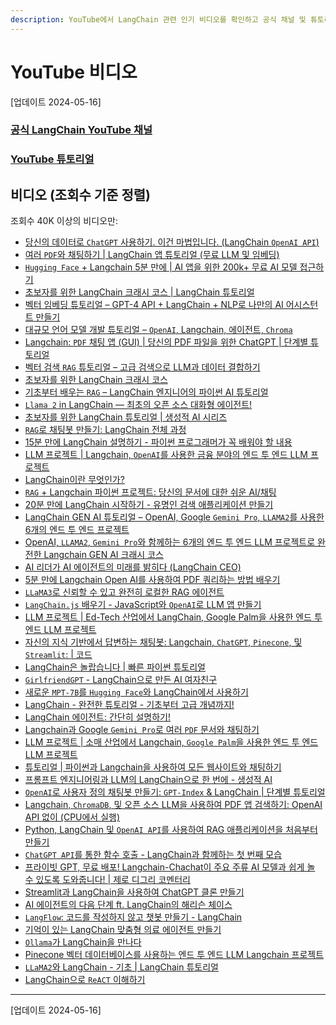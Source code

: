 ```yaml
---
description: YouTube에서 LangChain 관련 인기 비디오를 확인하고 공식 채널 및 튜토리얼 링크를 통해 더 많은 정보를 얻으세요.
---
```


# YouTube 비디오

[업데이트 2024-05-16]

### [공식 LangChain YouTube 채널](https://www.youtube.com/@LangChain)

### [YouTube 튜토리얼](/docs/additional_resources/tutorials/#tutorials)

## 비디오 (조회수 기준 정렬)

조회수 40K 이상의 비디오만:

- [당신의 데이터로 `ChatGPT` 사용하기. 이건 마법입니다. (LangChain `OpenAI API`)](https://youtu.be/9AXP7tCI9PI)
- [여러 `PDF`와 채팅하기 | LangChain 앱 튜토리얼 (무료 LLM 및 임베딩)](https://youtu.be/dXxQ0LR-3Hg?si=pjXKhsHRzn10vOqX)
- [`Hugging Face` + Langchain 5분 만에 | AI 앱을 위한 200k+ 무료 AI 모델 접근하기](https://youtu.be/_j7JEDWuqLE?si=psimQscN3qo2dOa9)
- [초보자를 위한 LangChain 크래시 코스 | LangChain 튜토리얼](https://youtu.be/nAmC7SoVLd8?si=qJdvyG5-rnjqfdj1)
- [벡터 임베딩 튜토리얼 – GPT-4 API + LangChain + NLP로 나만의 AI 어시스턴트 만들기](https://youtu.be/yfHHvmaMkcA?si=UBP3yw50cLm3a2nj)
- [대규모 언어 모델 개발 튜토리얼 – `OpenAI`, Langchain, 에이전트, `Chroma`](https://youtu.be/xZDB1naRUlk?si=v8J1q6oFHRyTkf7Y)
- [Langchain: `PDF` 채팅 앱 (GUI) | 당신의 PDF 파일을 위한 ChatGPT | 단계별 튜토리얼](https://youtu.be/RIWbalZ7sTo?si=LbKsCcuyv0BtnrTY)
- [벡터 검색 `RAG` 튜토리얼 – 고급 검색으로 LLM과 데이터 결합하기](https://youtu.be/JEBDfGqrAUA?si=pD7oxpfwWeJCxfBt)
- [초보자를 위한 LangChain 크래시 코스](https://youtu.be/lG7Uxts9SXs?si=Yte4S5afN7KNCw0F)
- [기초부터 배우는 `RAG` – LangChain 엔지니어의 파이썬 AI 튜토리얼](https://youtu.be/sVcwVQRHIc8?si=_LN4g0vOgSdtlB3S)
- [`Llama 2` in LangChain — 최초의 오픈 소스 대화형 에이전트!](https://youtu.be/6iHVJyX2e50?si=rtq1maPrzWKHbwVV)
- [초보자를 위한 LangChain 튜토리얼 | 생성적 AI 시리즈](https://youtu.be/cQUUkZnyoD0?si=KYz-bvcocdqGh9f_)
- [`RAG`로 채팅봇 만들기: LangChain 전체 과정](https://youtu.be/LhnCsygAvzY?si=yS7T98VLfcWdkDek)
- [15분 만에 LangChain 설명하기 - 파이썬 프로그래머가 꼭 배워야 할 내용](https://youtu.be/mrjq3lFz23s?si=wkQGcSKUJjuiiEPf)
- [LLM 프로젝트 | Langchain, `OpenAI`를 사용한 금융 분야의 엔드 투 엔드 LLM 프로젝트](https://youtu.be/MoqgmWV1fm8?si=oVl-5kJVgd3a07Y_)
- [LangChain이란 무엇인가?](https://youtu.be/1bUy-1hGZpI?si=NZ0D51VM5y-DhjGe)
- [`RAG` + Langchain 파이썬 프로젝트: 당신의 문서에 대한 쉬운 AI/채팅](https://youtu.be/tcqEUSNCn8I?si=RLcWPBVLIErRqdmU)
- [20분 만에 LangChain 시작하기 - 유명인 검색 애플리케이션 만들기](https://youtu.be/_FpT1cwcSLg?si=X9qVazlXYucN_JBP)
- [LangChain GEN AI 튜토리얼 – OpenAI, Google `Gemini Pro`, `LLAMA2`를 사용한 6개의 엔드 투 엔드 프로젝트](https://youtu.be/x0AnCE9SE4A?si=_92gJYm7kb-V2bi0)
- [OpenAI, `LLAMA2`, `Gemini Pro`와 함께하는 6개의 엔드 투 엔드 LLM 프로젝트로 완전한 Langchain GEN AI 크래시 코스](https://youtu.be/aWKrL4z5H6w?si=NVLi7Yiq0ccE7xXE)
- [AI 리더가 AI 에이전트의 미래를 밝히다 (LangChain CEO)](https://youtu.be/9ZhbA0FHZYc?si=1r4P6kRvKVvEhRgE)
- [5분 만에 Langchain Open AI를 사용하여 PDF 쿼리하는 방법 배우기](https://youtu.be/5Ghv-F1wF_0?si=ZZRjrWfeiFOVrcvu)
- [`LLaMA3`로 신뢰할 수 있고 완전히 로컬한 RAG 에이전트](https://youtu.be/-ROS6gfYIts?si=75CXA8W_BbnkIxcV)
- [`LangChain.js` 배우기 - JavaScript와 `OpenAI`로 LLM 앱 만들기](https://youtu.be/HSZ_uaif57o?si=Icj-RAhwMT-vHaYA)
- [LLM 프로젝트 | Ed-Tech 산업에서 LangChain, Google Palm을 사용한 엔드 투 엔드 LLM 프로젝트](https://youtu.be/AjQPRomyd-k?si=eC3NT6kn02Lhpz-_)
- [자신의 지식 기반에서 답변하는 채팅봇: Langchain, `ChatGPT`, `Pinecone`, 및 `Streamlit`: | 코드](https://youtu.be/nAKhxQ3hcMA?si=9Zd_Nd_jiYhtml5w)
- [LangChain은 놀랍습니다 | 빠른 파이썬 튜토리얼](https://youtu.be/I4mFqyqFkxg?si=aJ66qh558OfNAczD)
- [`GirlfriendGPT` - LangChain으로 만든 AI 여자친구](https://youtu.be/LiN3D1QZGQw?si=kZR-lnJwixeVrjmh)
- [새로운 `MPT-7B`를 `Hugging Face`와 LangChain에서 사용하기](https://youtu.be/DXpk9K7DgMo?si=99JDpV_ueimwJhMi)
- [LangChain - 완전한 튜토리얼 - 기초부터 고급 개념까지!](https://youtu.be/a89vqgK-Qcs?si=0aVO2EOqsw7GE5e3)
- [LangChain 에이전트: 간단히 설명하기!](https://youtu.be/Xi9Ui-9qcPw?si=DCuG7nGx8dxcfhkx)
- [Langchain과 Google `Gemini Pro`로 여러 `PDF` 문서와 채팅하기](https://youtu.be/uus5eLz6smA?si=YUwvHtaZsGeIl0WD)
- [LLM 프로젝트 | 소매 산업에서 Langchain, `Google Palm`을 사용한 엔드 투 엔드 LLM 프로젝트](https://youtu.be/4wtrl4hnPT8?si=_eOKPpdLfWu5UXMQ)
- [튜토리얼 | 파이썬과 Langchain을 사용하여 모든 웹사이트와 채팅하기](https://youtu.be/bupx08ZgSFg?si=KRrjYZFnuLsstGwW)
- [프롬프트 엔지니어링과 LLM의 LangChain으로 한 번에 - 생성적 AI](https://youtu.be/t2bSApmPzU4?si=87vPQQtYEWTyu2Kx)
- [`OpenAI`로 사용자 정의 채팅봇 만들기: `GPT-Index` & LangChain | 단계별 튜토리얼](https://youtu.be/FIDv6nc4CgU?si=gR1u3DUG9lvzBIKK)
- [Langchain, `ChromaDB`, 및 오픈 소스 LLM을 사용하여 PDF 앱 검색하기: OpenAI API 없이 (CPU에서 실행)](https://youtu.be/rIV1EseKwU4?si=UxZEoXSiPai8fXgl)
- [Python, LangChain 및 `OpenAI API`를 사용하여 RAG 애플리케이션을 처음부터 만들기](https://youtu.be/BrsocJb-fAo?si=hvkh9iTGzJ-LnsX-)
- [`ChatGPT API`를 통한 함수 호출 - LangChain과 함께하는 첫 번째 모습](https://youtu.be/0-zlUy7VUjg?si=Vc6LFseckEc6qvuk)
- [프라이빗 GPT, 무료 배포! Langchain-Chachat이 주요 주류 AI 모델과 쉽게 놀 수 있도록 도와줍니다! | 제로 디그리 코멘터리](https://youtu.be/3LLUyaHP-3I?si=AZumEeFXsvqaLl0f)
- [Streamlit과 LangChain을 사용하여 ChatGPT 클론 만들기](https://youtu.be/IaTiyQ2oYUQ?si=WbgsYmqPDnMidSUK)
- [AI 에이전트의 다음 단계 ft. LangChain의 해리슨 체이스](https://youtu.be/pBBe1pk8hf4?si=H4vdBF9nmkNZxiHt)
- [`LangFlow`: 코드를 작성하지 않고 챗봇 만들기 - LangChain](https://youtu.be/KJ-ux3hre4s?si=TJuDu4bAlva1myNL)
- [기억이 있는 LangChain 맞춤형 의료 에이전트 만들기](https://youtu.be/6UFtRwWnHws?si=wymYad26VgigRkHy)
- [`Ollama`가 LangChain을 만나다](https://youtu.be/k_1pOF1mj8k?si=RlBiCrmaR3s7SnMK)
- [Pinecone 벡터 데이터베이스를 사용하는 엔드 투 엔드 LLM Langchain 프로젝트](https://youtu.be/erUfLIi9OFM?si=aHpuHXdIEmAfS4eF)
- [`LLaMA2`와 LangChain - 기초 | LangChain 튜토리얼](https://youtu.be/cIRzwSXB4Rc?si=FUs0OLVJpzKhut0h)
- [LangChain으로 `ReACT` 이해하기](https://youtu.be/Eug2clsLtFs?si=imgj534ggxlypS0d)

* * *
[업데이트 2024-05-16]